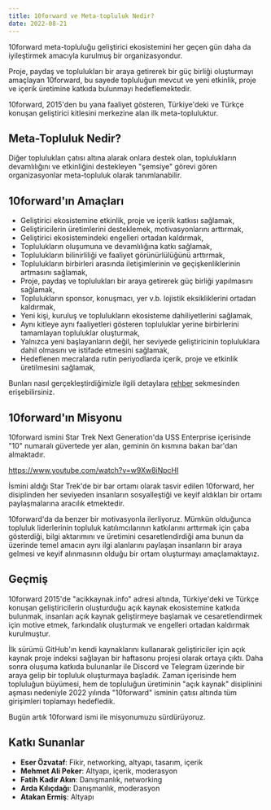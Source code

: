 ```yaml
---
title: 10forward ve Meta-topluluk Nedir?
date: 2022-08-21
---
```


10forward meta-topluluğu geliştirici ekosistemini her geçen gün daha da
iyileştirmek amacıyla kurulmuş bir organizasyondur.

Proje, paydaş ve toplulukları bir araya getirerek bir güç birliği
oluşturmayı amaçlayan 10forward, bu sayede topluluğun mevcut ve yeni
etkinlik, proje ve içerik üretimine katkıda bulunmayı hedeflemektedir.

10forward, 2015'den bu yana faaliyet gösteren, Türkiye'deki ve Türkçe
konuşan geliştirici kitlesini merkezine alan ilk meta-topluluktur.


## Meta-Topluluk Nedir?

Diğer toplulukları çatısı altına alarak onlara destek olan, toplulukların
devamlılığını ve etkinliğini destekleyen "şemsiye" görevi gören
organizasyonlar meta-topluluk olarak tanımlanabilir.


## 10forward'ın Amaçları

- Geliştirici ekosistemine etkinlik, proje ve içerik katkısı sağlamak,
- Geliştiricilerin üretimlerini desteklemek, motivasyonlarını arttırmak,
- Geliştirici ekosistemindeki engelleri ortadan kaldırmak,
- Toplulukların oluşumuna ve devamlılığına katkı sağlamak,
- Toplulukların bilinirliliği ve faaliyet görünürlülüğünü arttırmak,
- Toplulukların birbirleri arasında iletişimlerinin ve
  geçişkenliklerinin artmasını sağlamak,
- Proje, paydaş ve toplulukları bir araya getirerek güç birliği
  yapılmasını sağlamak,
- Toplulukların sponsor, konuşmacı, yer v.b. lojistik eksikliklerini
  ortadan kaldırmak,
- Yeni kişi, kuruluş ve toplulukların ekosisteme dahiliyetlerini sağlamak,
- Aynı kitleye aynı faaliyetleri gösteren topluluklar yerine
  birbirlerini tamamlayan topluluklar oluşturmak,
- Yalnızca yeni başlayanların değil, her seviyede geliştiricinin
  topluluklara dahil olmasını ve istifade etmesini sağlamak,
- Hedeflenen mecralarda rutin periyodlarda içerik, proje ve etkinlik
  üretilmesini sağlamak,

Bunları nasıl gerçekleştirdiğimizle ilgili detaylara
[rehber](/guide/) sekmesinden erişebilirsiniz.


## 10forward'ın Misyonu

10forward ismini Star Trek Next Generation'da USS Enterprise içerisinde "10"
numaralı güvertede yer alan, geminin ön kısmına bakan bar'dan almaktadır.


https://www.youtube.com/watch?v=w9Xw8iNpcHI


İsmini aldığı Star Trek'de bir bar ortamı olarak tasvir edilen 10forward, her
disiplinden her seviyeden insanların sosyalleştiği ve keyif aldıkları bir ortamı
paylaşmalarına aracılık etmektedir.

10forward'da da benzer bir motivasyonla ilerliyoruz. Mümkün olduğunca topluluk
liderlerinin topluluk katılımcılarının katkılarını arttırmak için çaba
gösterdiği, bilgi aktarımını ve üretimini cesaretlendirdiği ama bunun da
üzerinde temel amacın aynı ilgi alanlarını paylaşan insanların bir araya gelmesi
ve keyif alınmasının olduğu bir ortam oluşturmayı amaçlamaktayız.


## Geçmiş

10forward 2015'de "acikkaynak.info" adresi altında, Türkiye'deki ve Türkçe
konuşan geliştiricilerin oluşturduğu açık kaynak ekosistemine katkıda bulunmak,
insanları açık kaynak geliştirmeye başlamak ve cesaretlendirmek için motive
etmek, farkındalık oluşturmak ve engelleri ortadan kaldırmak kurulmuştur.

İlk sürümü GitHub'ın kendi kaynaklarını kullanarak geliştiriciler için açık
kaynak proje indeksi sağlayan bir haftasonu projesi olarak ortaya çıktı. Daha
sonra oluşuma katkıda bulunanlar ile Discord ve Telegram üzerinde bir araya
gelip bir topluluk oluşturmaya başladık. Zaman içerisinde hem topluluğun
büyümesi, hem de topluluğun üretiminin "açık kaynak" disiplinini aşması
nedeniyle 2022 yılında "10forward" isminin çatısı altında tüm girişimleri
toplamayı hedefledik.

Bugün artık 10forward ismi ile misyonumuzu sürdürüyoruz.


## Katkı Sunanlar

- **Eser Özvataf**: Fikir, networking, altyapı, tasarım, içerik
- **Mehmet Ali Peker**: Altyapı, içerik, moderasyon
- **Fatih Kadir Akın**: Danışmanlık, networking
- **Arda Kılıçdağı**: Danışmanlık, moderasyon
- **Atakan Ermiş**: Altyapı

